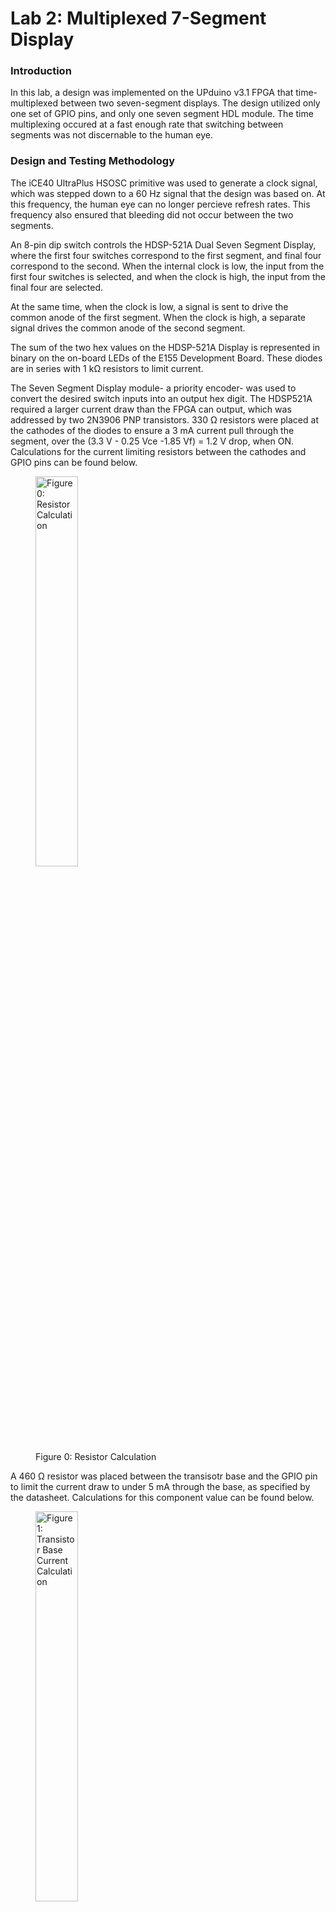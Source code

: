 # Lab 2: Multiplexed 7-Segment Display


### Introduction
In this lab, a design was implemented on the UPduino v3.1 FPGA that time-multiplexed between two seven-segment displays. The design utilized only one set of GPIO pins, and only one seven segment HDL module. The time multiplexing occured at a fast enough rate that switching between segments was not discernable to the human eye.

### Design and Testing Methodology
The iCE40 UltraPlus HSOSC primitive was used to generate a clock signal, which was stepped down to a 60 Hz signal that the design was based on. At this frequency, the human eye can no longer percieve refresh rates. This frequency also ensured that bleeding did not occur between the two segments.

An 8-pin dip switch controls the HDSP-521A Dual Seven Segment Display, where the first four switches correspond to the first segment, and final four correspond to the second. When the internal clock is low, the input from the first four switches is selected, and when the clock is high, the input from the final four are selected.

At the same time, when the clock is low, a signal is sent to drive the common anode of the first segment. When the clock is high, a separate signal drives the common anode of the second segment.

The sum of the two hex values on the HDSP-521A Display is represented in binary on the on-board LEDs of the E155 Development Board. These diodes are in series with 1 kΩ resistors to limit current. 

The Seven Segment Display module- a priority encoder- was used to convert the desired switch inputs into an output hex digit. The HDSP521A required a larger current draw than the FPGA can output, which was addressed by two 2N3906 PNP transistors. 330 Ω resistors were placed at the cathodes of the diodes to ensure a 3 mA current pull through the segment, over the (3.3 V - 0.25 Vce -1.85 Vf) = 1.2 V drop, when ON. Calculations for the current limiting resistors between the cathodes and GPIO pins can be found below. 


![Figure 0: Resistor Calculation](images/resistor.png){width=40% fig-align="center"}

A 460 Ω resistor was placed between the transisotr base and the GPIO pin to limit the current draw to under 5 mA through the base, as specified by the datasheet. Calculations for this component value can be found below. 

![Figure 1: Transistor Base Current Calculation](images/transbase.png){width=40% fig-align="center"}

To control the input to the Seven Segment Display, a priority encoder was used. The output signals were mapped to their respective pins on the input of the HDSP-511A Seven Segment Display. 



### Technical Documentation

The source code for Lab 2 can be found in the following [GitHub repository](https://github.com/Isabella-Hottenrott/e155-lab2).

### Block Diagram

![Figure 2: Block Diagram of the lab2_ih verilog design](images/blockdiagram.png){fig-align="center"}

The block diagram above illustrates the lab2_ih design. The top level module is called lab2_ih and takes in inputs: reset, sw1, and sw2. Lab2_ih outputs to five leds (led), a single set of GPIO pins for the dual seven segment (segs), to both transistors to illuminate the proper segment anode (anodeOne, anodeTwo), and to the two remaining on-board LEDs to keep them from floating (bottomLEDs). Lab2_ih includes five submodules: the high-speed oscillator block (hf_osc), the clock divider to 60 Hz (clock_div), the adder (adder), the seven segments priority encoder (segments), and the anode-selecting module (anodeselect).

### Schematic

The schematic above illustrates the physical layout on the breadboard. Corresponding diode cathodes from the two seven segment displays were the same node (segment 1 A is the same node as segment 2 A, etc). These were connected in series with a 330 Ω current-limiting resistor to the GPIO pins. The on-board LEDs required 1 kΩ resistors to their limit current. The emitter of the transistor is powered by 3.3 V, while the collector goes straight to the segment anodes. The base of the PNP transistor is in series with a 460 Ω resistor such that less than 5mA of current is drawn from the GPIO pin, which lies within specs.


![Figure 3: Schematic of the Breadboard](images/schematic.png){fig-align="center"}

### Results and Discussion
This design met the intended objectives. All switches correctly spoke with the board, the proper LED-sum combinations were calculated and illuminated, and the Seven Segment Display shows two distinct hex values without any discernable flickering or bleeding.

### Testbench Simulation
A testbench simulation was produced for every module in the design. 

#### tb_lab2_ih:
The testbench for lab2_ih can be found [here](https://github.com/Isabella-Hottenrott/e155-lab2/blob/main/fpga/source/impl_1/tb_lab2_ih.sv). The high speed clock was commented out to run this simulation, and 10 known cases were tested against the design. No errors occured. 

![Figure 4: Testbench Simulation Results for lab2_ih](images/tb_lab2.png){fig-align="center"}

#### tb_segments:
The testbench for the segments module can be found [here](https://github.com/Isabella-Hottenrott/e155-lab2/blob/main/fpga/source/impl_1/tb_segments.sv). All possible combinations of input switch values were explicitly tested. No errors occured. 

![Figure 5: Testbench Simulation Results for segments](images/tb_segments.png){fig-align="center"}

#### tb_clock_div:
The testbench for the clock divider module can be found [here](https://github.com/Isabella-Hottenrott/e155-lab2/blob/main/fpga/source/impl_1/tb_clock_div.sv). A test oscillator was produced that ticked every 800000 time stamps, where two time stamps represent a full clock cycle. The test oscillator was compared to that produced by the clock_div module when fed in the testbench clock signal. Both oscillators can be seen to rise and fall simulataneously. The HSOSC produces a 48 MHz clock. The clock divider module has been shown to divide the input clock signal by 800000. 48 MHz/800000 = 60 Hz, which is the targeted frequency switching between displays. No errors occured. 

![Figure 6: Testbench Simulation Results for clock_div](images/tb_clk_div.png){fig-align="center"}

#### tb_anodeselect:
The testbench for the anodeselect module can be found [here](https://github.com/Isabella-Hottenrott/e155-lab2/blob/main/fpga/source/impl_1/tb_anodeselect.sv). The test verifies that the correct switch value is sent to the segment modules, as well as the corresponding correct anode, across 12 handwritten vectors. The test verifies that the two anodes are never HIGH at the same timestamp. No errors occured. 

![Figure 7: Testbench Simulation Results for anodeselect](images/tb_anodeselect.png){fig-align="center"}

#### tb_adder:
The testbench for the adder module can be found [here](https://github.com/Isabella-Hottenrott/e155-lab2/blob/main/fpga/source/impl_1/tb_adder.sv). A system verilog function iterates through all possible input-addition combinations to verify all possible additions. No errors occured. 

 ![Figure 8: Testbench Simulation Results for adder](images/tb_adder.png){fig-align="center"}

### Conclusion

This design design illuminated a Dual Seven Segment Display using a single segment module through the use of time-multiplexing. A transistor circuit and selected resistors were used to ensure that sufficient, but not excessive current, flows through components based on datasheet values. I spent a total of 18 hours on this lab.

### AI Prototype Summary

The prompt that I provided the LLM was: "Write SystemVerilog HDL to time multiplex a single seven segment decoder (that decodes from four bits to a common anode seven segment display) to decode two sets of input bits and drive two sets of seven output bits."
In return, I recieved the following design that did not synthesize:

    // Time Multiplexed Seven Segment Display Controller
    // This module uses a single seven segment decoder to drive two displays

    module seven_seg_mux (
        input  logic        clk,
        input  logic        reset_n,
        input  logic [3:0]  digit0_in,    // First 4-bit input
        input  logic [3:0]  digit1_in,    // Second 4-bit input
        output logic [6:0]  seg0_out,     // Seven segment outputs for display 0
        output logic [6:0]  seg1_out,     // Seven segment outputs for display 1
        output logic        digit0_enable, // Enable signal for display 0
        output logic        digit1_enable  // Enable signal for display 1
    );

        // Internal signals
        logic [3:0] mux_input;
        logic [6:0] decoder_output;
        logic       mux_select;
        logic       slow_clk;

        // Instantiate oscillator for timing
        oscillator u_osc (
            .clk(clk),
            .reset_n(reset_n),
            .slow_clk(slow_clk)
        );

        // Generate multiplexer select signal
        always_ff @(posedge slow_clk or negedge reset_n) begin
            if (!reset_n)
                mux_select <= 1'b0;
            else
                mux_select <= ~mux_select;
        end

        // Input multiplexer
        always_comb begin
            case (mux_select)
                1'b0: mux_input = digit0_in;
                1'b1: mux_input = digit1_in;
            endcase
        end

        // Instantiate seven segment decoder
        seven_seg_decoder u_decoder (
            .bin_in(mux_input),
            .seg_out(decoder_output)
        );

        // Output demultiplexer and enable generation
        always_comb begin
            case (mux_select)
                1'b0: begin
                    seg0_out = decoder_output;
                    seg1_out = 7'b1111111;  // All segments off (common anode)
                    digit0_enable = 1'b0;   // Active low enable
                    digit1_enable = 1'b1;   // Disabled
                end
                1'b1: begin
                    seg0_out = 7'b1111111;  // All segments off
                    seg1_out = decoder_output;
                    digit0_enable = 1'b1;   // Disabled
                    digit1_enable = 1'b0;   // Active low enable
                end
            endcase
        end

    endmodule

    // Seven Segment Decoder Module
    // Converts 4-bit binary input to seven segment display pattern
    // Common anode configuration (active low outputs)
    module seven_seg_decoder (
        input  logic [3:0] bin_in,
        output logic [6:0] seg_out
    );

        // Segment mapping: seg_out = {g, f, e, d, c, b, a}
        // Common anode: 0 = segment on, 1 = segment off
        always_comb begin
            case (bin_in)
                4'h0: seg_out = 7'b1000000; // 0
                4'h1: seg_out = 7'b1111001; // 1
                4'h2: seg_out = 7'b0100100; // 2
                4'h3: seg_out = 7'b0110000; // 3
                4'h4: seg_out = 7'b0011001; // 4
                4'h5: seg_out = 7'b0010010; // 5
                4'h6: seg_out = 7'b0000010; // 6
                4'h7: seg_out = 7'b1111000; // 7
                4'h8: seg_out = 7'b0000000; // 8
                4'h9: seg_out = 7'b0010000; // 9
                4'hA: seg_out = 7'b0001000; // A
                4'hB: seg_out = 7'b0000011; // b
                4'hC: seg_out = 7'b1000110; // C
                4'hD: seg_out = 7'b0100001; // d
                4'hE: seg_out = 7'b0000110; // E
                4'hF: seg_out = 7'b0001110; // F
            endcase
        end

    endmodule

    // Simple Oscillator Module
    // Generates a slower clock for multiplexing
    module oscillator (
        input  logic clk,
        input  logic reset_n,
        output logic slow_clk
    );

        parameter DIVIDE_BY = 100000; // Adjust for desired refresh rate
        logic [$clog2(DIVIDE_BY)-1:0] counter;

        always_ff @(posedge clk or negedge reset_n) begin
            if (!reset_n) begin
                counter <= '0;
                slow_clk <= 1'b0;
            end else begin
                if (counter == DIVIDE_BY - 1) begin
                    counter <= '0;
                    slow_clk <= ~slow_clk;
                end else begin
                    counter <= counter + 1;
                end
            end
        end

    endmodule

    // Testbench for verification
    module seven_seg_mux_tb;

        logic        clk;
        logic        reset_n;
        logic [3:0]  digit0_in;
        logic [3:0]  digit1_in;
        logic [6:0]  seg0_out;
        logic [6:0]  seg1_out;
        logic        digit0_enable;
        logic        digit1_enable;

        // Instantiate DUT
        seven_seg_mux dut (
            .clk(clk),
            .reset_n(reset_n),
            .digit0_in(digit0_in),
            .digit1_in(digit1_in),
            .seg0_out(seg0_out),
            .seg1_out(seg1_out),
            .digit0_enable(digit0_enable),
            .digit1_enable(digit1_enable)
        );

        // Clock generation
        initial begin
            clk = 0;
            forever #5 clk = ~clk;
        end

        // Test stimulus
        initial begin
            reset_n = 0;
            digit0_in = 4'h0;
            digit1_in = 4'h0;

            #100 reset_n = 1;

            // Test different digit combinations
            #1000 digit0_in = 4'h3; digit1_in = 4'h7;
            #2000 digit0_in = 4'hA; digit1_in = 4'hF;
            #2000 digit0_in = 4'h5; digit1_in = 4'h2;

            #5000 $finish;
        end

        // Monitor outputs
        initial begin
            $monitor("Time=%0t, digit0_in=%h, digit1_in=%h, seg0=%b, seg1=%b, en0=%b, en1=%b", 
                    $time, digit0_in, digit1_in, seg0_out, seg1_out, digit0_enable, digit1_enable);
        end

    endmodule


Next, I asked the LLM to: "Write SystemVerilog HDL to time multiplex a single seven segment decoder (that decodes from four bits to a common anode seven segment display) to decode two sets of input bits and drive two sets of seven output bits. Use the seven segment decoder and oscillator provided in the attached files." and attached my Lab 1 files. I received the following design that, again, did not synthesize. 

    // Isabella Hottenrott's segments module
    // segments.sv
    // Module containing Verilog code for Seven-segment display mapping
    module segments(input logic [3:0] digit,
                    output logic [6:0] segs);

    always_comb
    case(digit)
        0:  segs = 7'b000_0001; //0
        1:  segs = 7'b100_1111; //1
        2:  segs = 7'b001_0010; //2
        3:  segs = 7'b000_0110; //3
        4:  segs = 7'b100_1100; //4
        5:  segs = 7'b010_0100; //5
        6:  segs = 7'b010_0000; //6
        7:  segs = 7'b000_1111; //7
        8:  segs = 7'b000_0000; //8
        9:  segs = 7'b000_1100; // 9
        10: segs = 7'b000_1000; //a
        11: segs = 7'b110_0000; //b
        12: segs = 7'b011_0001; //c
        13: segs = 7'b100_0010; //d
        14: segs = 7'b011_0000; //e
        15: segs = 7'b011_1000; //f
        default:    segs = 7'b111_1111;
    endcase
    endmodule

    // Simple oscillator module for timing control
    module oscillator(input logic clk,
                  input logic reset,
                  output logic slow_clk);
    
    parameter DIVIDE_RATIO = 50000; // Adjust for desired refresh rate
    logic [$clog2(DIVIDE_RATIO)-1:0] counter;
    
    always_ff @(posedge clk or posedge reset) begin
        if (reset) begin
            counter <= 0;
            slow_clk <= 0;
        end else begin
            if (counter == DIVIDE_RATIO - 1) begin
                counter <= 0;
                slow_clk <= ~slow_clk;
            end else begin
                counter <= counter + 1;
            end
        end
    end
    endmodule

    module seven_seg_time_mux(
        input logic clk,
        input logic reset,
        input logic [3:0] digit0,    // First 4-bit input
        input logic [3:0] digit1,    // Second 4-bit input
        output logic [6:0] segs0,    // Seven segment outputs for display 0
        output logic [6:0] segs1     // Seven segment outputs for display 1
    );

    // Internal signals
    logic [3:0] mux_digit;       // Multiplexed input to decoder
    logic [6:0] decoder_segs;    // Output from segments decoder
    logic mux_select;            // Select signal for multiplexing
    logic slow_clk;              // Slower clock for multiplexing
    
    // Instantiate oscillator for timing control
    oscillator timing_gen (
        .clk(clk),
        .reset(reset),
        .slow_clk(slow_clk)
    );
    
    // Generate multiplexer select signal (toggles between displays)
    always_ff @(posedge slow_clk or posedge reset) begin
        if (reset)
            mux_select <= 1'b0;
        else
            mux_select <= ~mux_select;
    end
    
    // Input multiplexer - select which digit to decode
    always_comb begin
        case (mux_select)
            1'b0: mux_digit = digit0;
            1'b1: mux_digit = digit1;
            default: mux_digit = digit0;
        endcase
    end
    
    // Instantiate Isabella's segments decoder
    segments decoder (
        .digit(mux_digit),
        .segs(decoder_segs)
    );
    
    // Output demultiplexer - route decoder output to appropriate display
    // When a display is not selected, turn off all segments (common anode = all high)
    always_comb begin
        case (mux_select)
            1'b0: begin
                segs0 = decoder_segs;    // Display digit0
                segs1 = 7'b111_1111;     // Turn off display 1
            end
            1'b1: begin
                segs0 = 7'b111_1111;     // Turn off display 0
                segs1 = decoder_segs;    // Display digit1
            end
            default: begin
                segs0 = 7'b111_1111;
                segs1 = 7'b111_1111;
            end
        endcase
    end

endmodule

    logic clk;
    logic reset;
    logic [3:0] digit0;
    logic [3:0] digit1;
    logic [6:0] segs0;
    logic [6:0] segs1;
    
    // Instantiate the Device Under Test (DUT)
    seven_seg_time_mux dut (
        .clk(clk),
        .reset(reset),
        .digit0(digit0),
        .digit1(digit1),
        .segs0(segs0),
        .segs1(segs1)
    );
    
    // Clock generation (50MHz system clock)
    initial begin
        clk = 0;
        forever #10 clk = ~clk; // 20ns period = 50MHz
    end
    
    // Test stimulus
    initial begin
        // Initialize signals
        reset = 1;
        digit0 = 4'h0;
        digit1 = 4'h0;
        
        // Release reset
        #100 reset = 0;
        
        // Test case 1: Display 3 and 7
        #1000 digit0 = 4'h3; digit1 = 4'h7;
        
        // Test case 2: Display A and F (hex)
        #5000 digit0 = 4'hA; digit1 = 4'hF;
        
        // Test case 3: Display 5 and 2
        #5000 digit0 = 4'h5; digit1 = 4'h2;
        
        // Test case 4: Display 8 and 1
        #5000 digit0 = 4'h8; digit1 = 4'h1;
        
        // Finish simulation
        #10000 $finish;
    end
    
    // Monitor key signals
    initial begin
        $monitor("Time=%0t, digit0=%h, digit1=%h, segs0=%b, segs1=%b", 
                 $time, digit0, digit1, segs0, segs1);
    end
    
    // Generate VCD file for waveform viewing
    initial begin
        $dumpfile("seven_seg_mux.vcd");
        $dumpvars(0, seven_seg_time_mux_tb);
    end

endmodule


Both designs ran into the issue that the "loop count limit [of the clock] exceeded forever never breaks". This occured because both LLM outputs created associated testbenches. I tried to take out this forever statement, and make the clock tick similarly to my own testbenches. However, when I did this, I received a "Synthesize Design Completed, Lattice Synthesis Engine Failed" error.